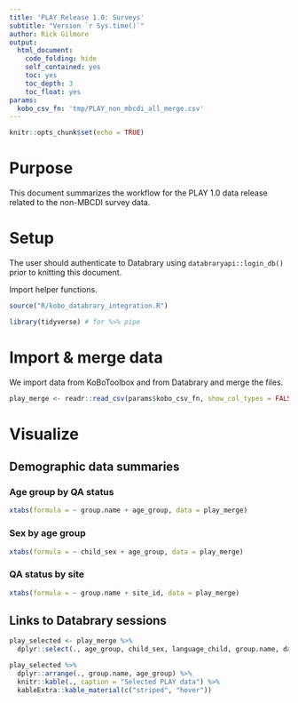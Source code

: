 ```yaml
---
title: 'PLAY Release 1.0: Surveys'
subtitle: "Version `r Sys.time()`"
author: Rick Gilmore
output: 
  html_document:
    code_folding: hide
    self_contained: yes
    toc: yes
    toc_depth: 3
    toc_float: yes
params:
  kobo_csv_fn: 'tmp/PLAY_non_mbcdi_all_merge.csv'
---
```


```r
knitr::opts_chunk$set(echo = TRUE)
```

# Purpose

This document summarizes the workflow for the PLAY 1.0 data release related to the non-MBCDI survey data.

# Setup

The user should authenticate to Databrary using `databraryapi::login_db()` prior to knitting this document.

Import helper functions.

```r
source("R/kobo_databrary_integration.R")

library(tidyverse) # for %>% pipe
```

# Import & merge data

We import data from KoBoToolbox and from Databrary and merge the files.

```r
play_merge <- readr::read_csv(params$kobo_csv_fn, show_col_types = FALSE)
```

# Visualize

## Demographic data summaries

### Age group by QA status

```r
xtabs(formula = ~ group.name + age_group, data = play_merge)
```

### Sex by age group

```r
xtabs(formula = ~ child_sex + age_group, data = play_merge)
```

### QA status by site

```r
xtabs(formula = ~ group.name + site_id, data = play_merge)
```

## Links to Databrary sessions

```r
play_selected <- play_merge %>%
  dplyr::select(., age_group, child_sex, language_child, group.name, databrary_url)

play_selected %>%
  dplyr::arrange(., group.name, age_group) %>%
  knitr::kable(., caption = "Selected PLAY data") %>%
  kableExtra::kable_material(c("striped", "hover"))
```

